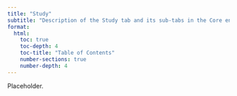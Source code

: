 ```yaml
---
title: "Study"
subtitle: "Description of the Study tab and its sub-tabs in the Core engine."
format:
  html:
    toc: true
    toc-depth: 4
    toc-title: "Table of Contents"
    number-sections: true
    number-depth: 4
---
```



Placeholder.